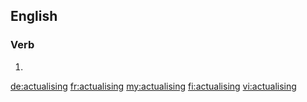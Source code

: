 ==English==

===Verb===
{{head|en|present participle}}

# {{present participle of|actualise|lang=en}}

[[de:actualising]]
[[fr:actualising]]
[[my:actualising]]
[[fi:actualising]]
[[vi:actualising]]